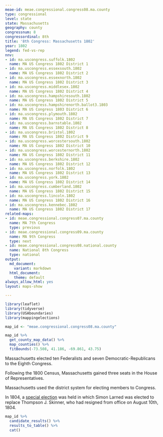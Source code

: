 ```yaml
---
meae-id: meae.congressional.congress08.ma.county
type: congressional
level: state
state: Massachusetts
geography: county
congressnum: 8
congressordinal: 8th
title: '8th Congress: Massachusetts 1802'
year: 1802
legend: fed-vs-rep
nnv:
- id: ma.uscongress.suffolk.1802
  name: MA US Congress 1802 District 1
- id: ma.uscongress.essexsouth.1802
  name: MA US Congress 1802 District 2
- id: ma.uscongress.essexnorth.1802
  name: MA US Congress 1802 District 3
- id: ma.uscongress.middlesex.1802
  name: MA US Congress 1802 District 4
- id: ma.uscongress.hampshiresouth.1802
  name: MA US Congress 1802 District 5
- id: ma.uscongress.hampshirenorth.ballot3.1803
  name: MA US Congress 1803 District 6
- id: ma.uscongress.plymouth.1802
  name: MA US Congress 1802 District 7
- id: ma.uscongress.barnstable.1802
  name: MA US Congress 1802 District 8
- id: ma.uscongress.bristol.1802
  name: MA US Congress 1802 District 9
- id: ma.uscongress.worcestersouth.1802
  name: MA US Congress 1802 District 10
- id: ma.uscongress.worcesternorth.1802
  name: MA US Congress 1802 District 11
- id: ma.uscongress.berkshire.1802
  name: MA US Congress 1802 District 12
- id: ma.uscongress.norfolk.1802
  name: MA US Congress 1802 District 13
- id: ma.uscongress.york.1802
  name: MA US Congress 1802 District 14
- id: ma.uscongress.cumberland.1802
  name: MA US Congress 1802 District 15
- id: ma.uscongress.lincoln.1802
  name: MA US Congress 1802 District 16
- id: ma.uscongress.kennebec.1802
  name: MA US Congress 1802 District 17
related-maps:
- id: meae.congressional.congress07.ma.county
  name: MA 7th Congress
  type: previous
- id: meae.congressional.congress09.ma.county
  name: MA 9th Congress
  type: next
- id: meae.congressional.congress08.national.county
  name: National 8th Congress
  type: national
output:
  md_document:
    variant: markdown
  html_document:
    theme: default
always_allow_html: yes
layout: maps-show

---
```


```r
library(leaflet)
library(tidyverse)
library(USAboundaries)
library(mappingelections)

map_id <- "meae.congressional.congress08.ma.county"
```

<div class="map">

```r
map_id %>%
  get_county_map_data() %>%
  map_counties() %>% 
  fitBounds(-73.508, 41.186, -69.861, 43.75)
```

</div>

Massachusetts elected ten Federalists and seven Democratic-Republicans to the Eighth Congress.

Following the 1800 Census, Massachusetts gained three seats in the House of Representatives.

Massachusetts used the district system for electing members to Congress. 

In 1804, a [special election](https://elections.lib.tufts.edu/catalog/tufts:ma.uscongress.berkshire.special.1804) was held in which Simon Larned was elected to replace Thompson J. Skinner, who had resigned from office on August 10th, 1804.

<div class="results-table">

```r
map_id %>%
  candidate_results() %>%
  results_to_table() %>%
  cat()
```

</div>
